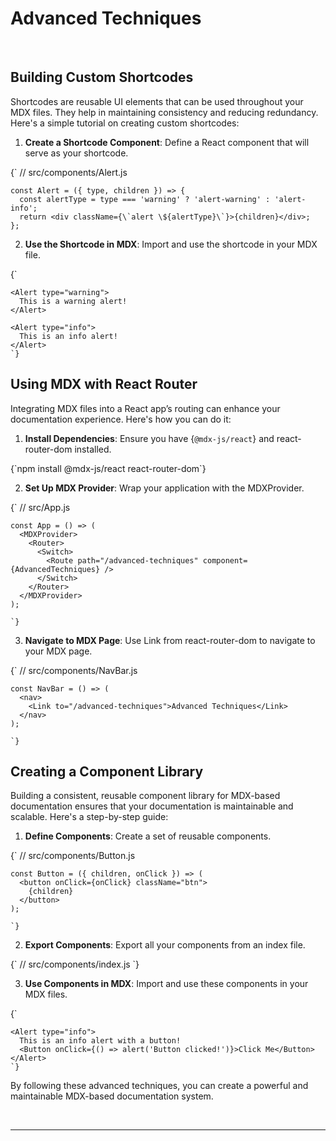 
<h1 className='titleMdx'>Advanced Techniques</h1>
<br/>

## Building Custom Shortcodes

Shortcodes are reusable UI elements that can be used throughout your MDX files. They help in maintaining consistency and reducing redundancy. Here's a simple tutorial on creating custom shortcodes:

1. **Create a Shortcode Component**: Define a React component that will serve as your shortcode.
<CopyableCode language="jsx">
    {`
    // src/components/Alert.js

    const Alert = ({ type, children }) => {
      const alertType = type === 'warning' ? 'alert-warning' : 'alert-info';
      return <div className={\`alert \${alertType}\`}>{children}</div>;
    };

</CopyableCode>

2. **Use the Shortcode in MDX**: Import and use the shortcode in your MDX file.

<CopyableCode language='markdown'>
    {`

    <Alert type="warning">
      This is a warning alert!
    </Alert>

    <Alert type="info">
      This is an info alert!
    </Alert>
    `}
</CopyableCode>

## Using MDX with React Router

Integrating MDX files into a React app’s routing can enhance your documentation experience. Here's how you can do it:

1. **Install Dependencies**: Ensure you have <span className='highlight'>{`@mdx-js/react`}</span> and <span className='highlight'>react-router-dom</span> installed.

<CopyableCode language='bash'>
    {`npm install @mdx-js/react react-router-dom`}
</CopyableCode>

2. **Set Up MDX Provider**: Wrap your application with the MDXProvider.

<CopyableCode language='jsx'>
    {`
    // src/App.js

    const App = () => (
      <MDXProvider>
        <Router>
          <Switch>
            <Route path="/advanced-techniques" component={AdvancedTechniques} />
          </Switch>
        </Router>
      </MDXProvider>
    );

    `}
</CopyableCode>

3. **Navigate to MDX Page**: Use <span className='highlight'>Link</span> from <span className='highlight'>react-router-dom</span> to navigate to your MDX page.

<CopyableCode language='jsx'>
    {`
    // src/components/NavBar.js

    const NavBar = () => (
      <nav>
        <Link to="/advanced-techniques">Advanced Techniques</Link>
      </nav>
    );

    `}
</CopyableCode>

## Creating a Component Library

Building a consistent, reusable component library for MDX-based documentation ensures that your documentation is maintainable and scalable. Here's a step-by-step guide:

1. **Define Components**: Create a set of reusable components.

<CopyableCode language='jsx'>
    {`
    // src/components/Button.js

    const Button = ({ children, onClick }) => (
      <button onClick={onClick} className="btn">
        {children}
      </button>
    );

    `}
</CopyableCode>

2. **Export Components**: Export all your components from an index file.

<CopyableCode language='jsx'>
    {`
    // src/components/index.js
    `}
</CopyableCode>

3. **Use Components in MDX**: Import and use these components in your MDX files.

<CopyableCode language='markdown'>
    {`

    <Alert type="info">
      This is an info alert with a button!
      <Button onClick={() => alert('Button clicked!')}>Click Me</Button>
    </Alert>
    `}
</CopyableCode>

By following these advanced techniques, you can create a powerful and maintainable MDX-based documentation system.

<br/>
<hr/>
<br/>